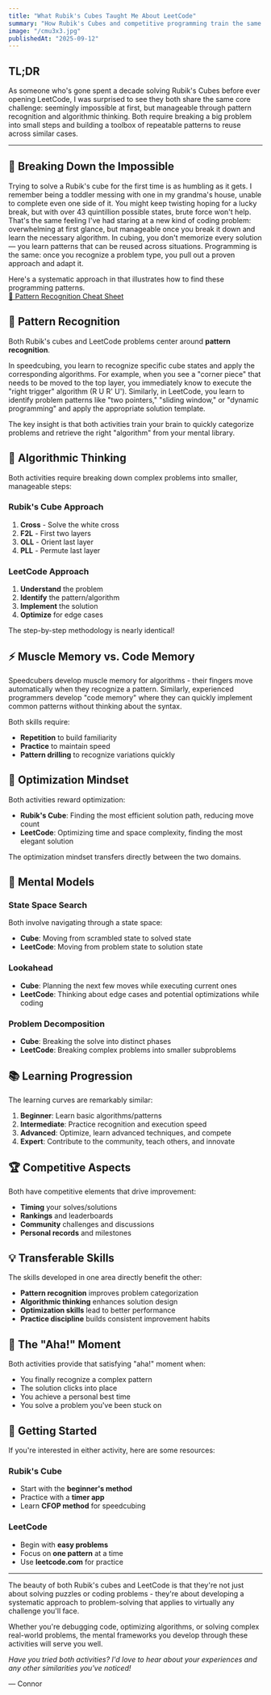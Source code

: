 ```yaml
---
title: "What Rubik's Cubes Taught Me About LeetCode"
summary: "How Rubik's Cubes and competitive programming train the same skills: pattern recognition, algorithms, and step by step problem solving."
image: "/cmu3x3.jpg"
publishedAt: "2025-09-12"
---
```

## TL;DR

As someone who's gone spent a decade solving Rubik's Cubes before ever opening LeetCode, I was surprised to see they both share the same core challenge: seemingly impossible at first, but manageable through pattern recognition and algorithmic thinking. Both require breaking a big problem into small steps and building a toolbox of repeatable patterns to reuse across similar cases.

---

## 🔨 Breaking Down the Impossible

Trying to solve a Rubik's cube for the first time is as humbling as it gets. I remember being a toddler messing with one in my grandma's house, unable to complete even one side of it. You might keep twisting hoping for a lucky break, but with over 43 quintillion possible states, brute force won't help. That's the same feeling I've had staring at a new kind of coding problem: overwhelming at first glance, but manageable once you break it down and learn the necessary algorithm. In cubing, you don't memorize every solution — you learn patterns that can be reused across situations. Programming is the same: once you recognize a problem type, you pull out a proven approach and adapt it.

<div className="mt-6 flex items-center justify-between">
  <div className="flex-1 pr-4">
    Here's a systematic approach in that illustrates how to find these programming patterns.
  </div>
  <div className="flex-shrink-0">
    <a href="/leetcode.pdf" target="_blank" className="inline-flex items-center px-4 py-2 bg-blue-600 text-white rounded-md hover:bg-blue-700 transition-colors text-sm font-medium">
      📄  Pattern Recognition Cheat Sheet
    </a>
  </div>
</div>


## 🧩 Pattern Recognition

Both Rubik's cubes and LeetCode problems center around **pattern recognition**. 

In speedcubing, you learn to recognize specific cube states and apply the corresponding algorithms. For example, when you see a "corner piece" that needs to be moved to the top layer, you immediately know to execute the "right trigger" algorithm (R U R' U'). Similarly, in LeetCode, you learn to identify problem patterns like "two pointers," "sliding window," or "dynamic programming" and apply the appropriate solution template.

The key insight is that both activities train your brain to quickly categorize problems and retrieve the right "algorithm" from your mental library.

## 🔄 Algorithmic Thinking

Both activities require breaking down complex problems into smaller, manageable steps:

### Rubik's Cube Approach
1. **Cross** - Solve the white cross
2. **F2L** - First two layers
3. **OLL** - Orient last layer
4. **PLL** - Permute last layer

### LeetCode Approach
1. **Understand** the problem
2. **Identify** the pattern/algorithm
3. **Implement** the solution
4. **Optimize** for edge cases

The step-by-step methodology is nearly identical!

## ⚡ Muscle Memory vs. Code Memory

Speedcubers develop muscle memory for algorithms - their fingers move automatically when they recognize a pattern. Similarly, experienced programmers develop "code memory" where they can quickly implement common patterns without thinking about the syntax.

Both skills require:
- **Repetition** to build familiarity
- **Practice** to maintain speed
- **Pattern drilling** to recognize variations quickly

## 🎯 Optimization Mindset

Both activities reward optimization:

- **Rubik's Cube**: Finding the most efficient solution path, reducing move count
- **LeetCode**: Optimizing time and space complexity, finding the most elegant solution

The optimization mindset transfers directly between the two domains.

## 🧠 Mental Models

### State Space Search
Both involve navigating through a state space:
- **Cube**: Moving from scrambled state to solved state
- **LeetCode**: Moving from problem state to solution state

### Lookahead
- **Cube**: Planning the next few moves while executing current ones
- **LeetCode**: Thinking about edge cases and potential optimizations while coding

### Problem Decomposition
- **Cube**: Breaking the solve into distinct phases
- **LeetCode**: Breaking complex problems into smaller subproblems

## 📚 Learning Progression

The learning curves are remarkably similar:

1. **Beginner**: Learn basic algorithms/patterns
2. **Intermediate**: Practice recognition and execution speed
3. **Advanced**: Optimize, learn advanced techniques, and compete
4. **Expert**: Contribute to the community, teach others, and innovate

## 🏆 Competitive Aspects

Both have competitive elements that drive improvement:
- **Timing** your solves/solutions
- **Rankings** and leaderboards
- **Community** challenges and discussions
- **Personal records** and milestones

## 💡 Transferable Skills

The skills developed in one area directly benefit the other:

- **Pattern recognition** improves problem categorization
- **Algorithmic thinking** enhances solution design
- **Optimization skills** lead to better performance
- **Practice discipline** builds consistent improvement habits

## 🎲 The "Aha!" Moment

Both activities provide that satisfying "aha!" moment when:
- You finally recognize a complex pattern
- The solution clicks into place
- You achieve a personal best time
- You solve a problem you've been stuck on

## 🚀 Getting Started

If you're interested in either activity, here are some resources:

### Rubik's Cube
- Start with the **beginner's method**
- Practice with a **timer app**
- Learn **CFOP method** for speedcubing

### LeetCode
- Begin with **easy problems**
- Focus on **one pattern** at a time
- Use **leetcode.com** for practice

---

The beauty of both Rubik's cubes and LeetCode is that they're not just about solving puzzles or coding problems - they're about developing a systematic approach to problem-solving that applies to virtually any challenge you'll face.

Whether you're debugging code, optimizing algorithms, or solving complex real-world problems, the mental frameworks you develop through these activities will serve you well.

*Have you tried both activities? I'd love to hear about your experiences and any other similarities you've noticed!*

— Connor
